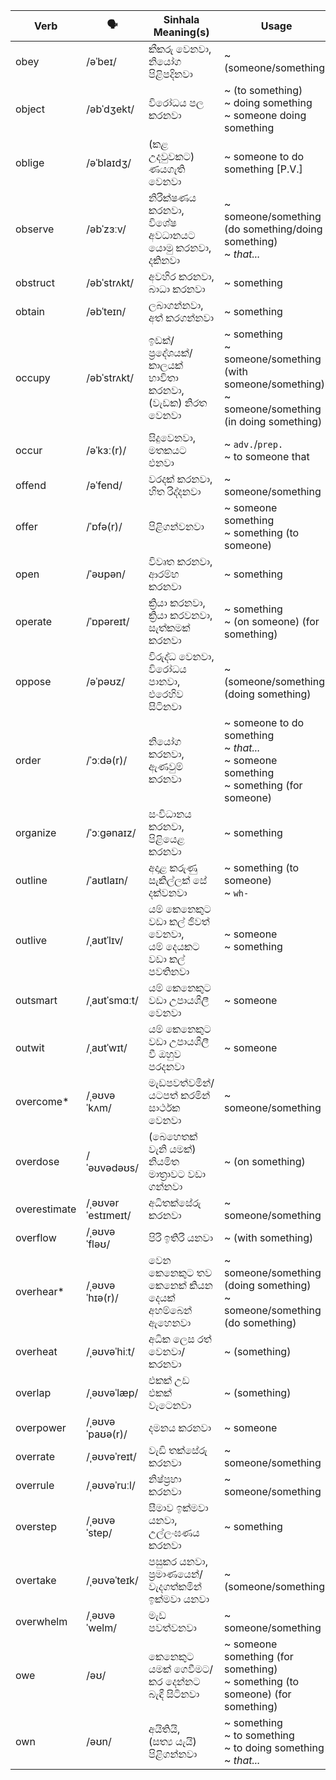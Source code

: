 | Verb         | 🗣️                 | Sinhala Meaning(s)                            | Usage                                         |
| ------------ | ----------------- | --------------------------------------------- | --------------------------------------------------------- |
| obey         | /əˈbeɪ/           | කීකරු වෙනවා,<br/>නියෝග පිළිපදිනවා                        | ~ (someone/something)                                                |
| object       | /əbˈdʒekt/        | විරෝධය පල කරනවා                                  | ~ (to something)<br/>~ doing something<br/>~ someone doing something                   |
| oblige       | /əˈblaɪdʒ/        | (කළ උදවුවකට) ණයගැති වෙනවා                          | ~ someone to do something [P.V.]                                     |
| observe      | /əbˈzɜːv/         | නිරීක්ෂණය කරනවා,<br/>විශේෂ අවධානයට යොමු කරනවා,<br/>දකිනවා         | ~ someone/something (do something/doing something)<br/>~ *that...*                    |
| obstruct     | /əbˈstrʌkt/       | අවහිර කරනවා,<br/>බාධා කරනවා                         | ~ something                                                     |
| obtain       | /əbˈteɪn/         | ලබාගන්නවා,<br/>අත් කරගන්නවා                          | ~ something                                                     |
| occupy       | /əbˈstrʌkt/       | ඉඩක්/ප්‍රදේශයක්/<br/>කාලයක් භාවිතා කරනවා,<br/>(වැඩක) නිරත වෙනවා   | ~ something<br/>~ someone/something (with someone/something)<br/>~ someone/something (in doing something) |
| occur        | /əˈkɜː(r)/        | සිදුවෙනවා,<br/>මතකයට එනවා                           | ~ `adv.`/`prep.`<br/>~ to someone that                             |
| offend       | /əˈfend/          | වරදක් කරනවා,<br/>හිත රිද්දනවා                        | ~ someone/something                                                  |
| offer        | /ˈɒfə(r)/         | පිළිගන්වනවා                                       | ~ someone something<br/>~ something (to someone)                                |
| open         | /ˈəʊpən/          | විවෘත කරනවා,<br/>ආරම්භ කරනවා                        | ~ something                                                     |
| operate      | /ˈɒpəreɪt/        | ක්‍රියා කරනවා,<br/>ක්‍රියා කරවනවා,<br/>සැත්කමක් කරනවා            | ~ something<br/>~ (on someone) (for something)                             |
| oppose       | /əˈpəʊz/          | විරුද්ධ වෙනවා,<br/>විරෝධය පානවා,<br/>එරෙහිව සිටිනවා                 | ~ (someone/something) (doing something)                                    |
| order        | /ˈɔːdə(r)/        | නියෝග කරනවා,<br/>ඇණවුම් කරනවා                           | ~ someone to do something<br/>~ *that...*<br/>~ someone something<br/>~ something (for someone)    |
| organize     | /ˈɔːɡənaɪz/       | සංවිධානය කරනවා,<br/>පිළියෙළ කරනවා                         | ~ something                                                     |
| outline      | /ˈaʊtlaɪn/        | අදාළ කරුණු සැකිල්ලක් සේ දක්වනවා                         | ~ something (to someone)<br/>~ `wh-`                                      |
| outlive      | /ˌaʊtˈlɪv/        | යම් කෙනෙකුට වඩා කල් ජීවත් වෙනවා,<br/>යම් දෙයකට වඩා කල් පවතිනවා | ~ someone<br/>~ something                                            |
| outsmart     | /ˌaʊtˈsmɑːt/      | යම් කෙනෙකුට වඩා උපායශීලී වෙනවා                          | ~ someone                                                      |
| outwit       | /ˌaʊtˈwɪt/        | යම් කෙනෙකුට වඩා උපායශීලී වී ඔහුව පරදනවා                  | ~ someone                                                      |
| overcome\*   | /ˌəʊvəˈkʌm/       | මැඩපවත්වමින්/යටපත් කරමින් සාර්ථක වෙනවා                   | ~ someone/something                                                  |
| overdose     | /ˈəʊvədəʊs/       | (බෙහෙතක් වැනි යමක්) නියමිත මාත්‍රාවට වඩා ගන්නවා              | ~ (on something)                                                |
| overestimate | /ˌəʊvərˈestɪmeɪt/ | අධිතක්සේරු කරනවා                                   | ~ someone/something                                                  |
| overflow     | /ˌəʊvəˈfləʊ/      | පිරී ඉතිරී යනවා                                    | ~ (with something)                                              |
| overhear\*   | /ˌəʊvəˈhɪə(r)/    | වෙන කෙනෙකුට තව කෙනෙක් කියන දෙයක් අහම්බෙන් ඇහෙනවා             | ~ someone/something (doing something)<br/>~ someone/something (do something)                |
| overheat     | /ˌəʊvəˈhiːt/      | අධික ලෙස රත් වෙනවා/කරනවා                            | ~ (something)                                                   |
| overlap      | /ˌəʊvəˈlæp/       | එකක් උඩ එකක් වැටෙනවා                               | ~ (something)                                                   |
| overpower    | /ˌəʊvəˈpaʊə(r)/   | දමනය කරනවා                                     | ~ someone                                                      |
| overrate     | /ˌəʊvəˈreɪt/      | වැඩි තක්සේරු කරනවා                                  | ~ someone/something                                                  |
| overrule     | /ˌəʊvəˈruːl/      | නිෂ්ප්‍රභා කරනවා                                    | ~ someone/something                                                  |
| overstep     | /ˌəʊvəˈstep/      | සීමාව ඉක්මවා යනවා,<br/>උල්ලංඝණය කරනවා                     | ~ something                                                     |
| overtake     | /ˌəʊvəˈteɪk/      | පසුකර යනවා,<br/>ප්‍රමාණයෙන්/වැදගත්කමින් ඉක්මවා යනවා             | ~ (someone/something)                                                |
| overwhelm    | /ˌəʊvəˈwelm/      | මැඩ පවත්වනවා                                     | ~ someone/something                                                  |
| owe          | /əʊ/              | කෙනෙකුට යමක් ගෙවීමට/කර දෙන්නට බැඳී සිටිනවා                 | ~ someone something (for something)<br/>~ something (to someone) (for something)               |
| own          | /əʊn/             | අයිතියි,<br/>(සත්‍ය යැයි) පිළිගන්නවා                      | ~ something<br/>~ to something<br/>~ to doing something<br/>~ *that...*             |